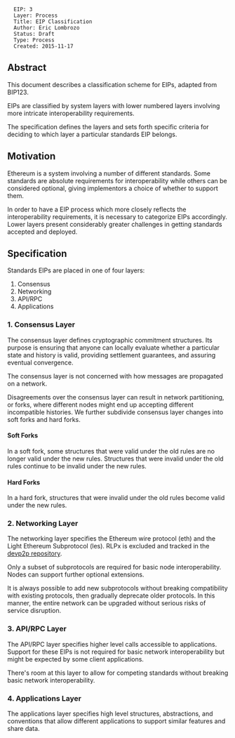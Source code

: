 <pre>
  EIP: 3
  Layer: Process
  Title: EIP Classification
  Author: Eric Lombrozo
  Status: Draft
  Type: Process
  Created: 2015-11-17
</pre>

==Abstract==

This document describes a classification scheme for EIPs, adapted from BIP123.

EIPs are classified by system layers with lower numbered layers involving more intricate interoperability requirements.

The specification defines the layers and sets forth specific criteria for deciding to which layer a particular standards EIP belongs.

==Motivation==

Ethereum is a system involving a number of different standards. Some standards are absolute requirements for interoperability while others can be considered optional, giving implementors a choice of whether to support them.

In order to have a EIP process which more closely reflects the interoperability requirements, it is necessary to categorize EIPs accordingly. Lower layers present considerably greater challenges in getting standards accepted and deployed.

==Specification==

Standards EIPs are placed in one of four layers:

# Consensus
# Networking
# API/RPC
# Applications

===1. Consensus Layer===

The consensus layer defines cryptographic commitment structures. Its purpose is ensuring that anyone can locally evaluate whether a particular state and history is valid, providing settlement guarantees, and assuring eventual convergence.

The consensus layer is not concerned with how messages are propagated on a network.

Disagreements over the consensus layer can result in network partitioning, or forks, where different nodes might end up accepting different incompatible histories. We further subdivide consensus layer changes into soft forks and hard forks.

====Soft Forks====

In a soft fork, some structures that were valid under the old rules are no longer valid under the new rules. Structures that were invalid under the old rules continue to be invalid under the new rules.

====Hard Forks====

In a hard fork, structures that were invalid under the old rules become valid under the new rules.

===2. Networking Layer===

The networking layer specifies the Ethereum wire protocol (eth) and the Light Ethereum Subprotocol (les).  RLPx is excluded and tracked in the [https://github.com/ethereum/devp2p devp2p repository].

Only a subset of subprotocols are required for basic node interoperability. Nodes can support further optional extensions.

It is always possible to add new subprotocols without breaking compatibility with existing protocols, then gradually deprecate older protocols. In this manner, the entire network can be upgraded without serious risks of service disruption.


===3. API/RPC Layer===

The API/RPC layer specifies higher level calls accessible to applications. Support for these EIPs is not required for basic network interoperability but might be expected by some client applications.

There's room at this layer to allow for competing standards without breaking basic network interoperability.

===4. Applications Layer===

The applications layer specifies high level structures, abstractions, and conventions that allow different applications to support similar features and share data. 
